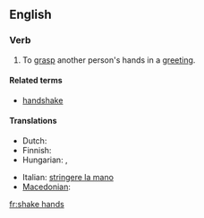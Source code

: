 ==English==

===Verb===
{{en-verb|shakes hands|shaking hands|shook hands|shaken hands}}

# To [[grasp]] another person's hands in a [[greeting]].

====Related terms====
*[[handshake]]

====Translations====
{{trans-top|To grasp another person's hands in a greeting}}
* Dutch: {{t|nl|handen schudden}}
* Finnish: {{t+|fi|kätellä}}
* Hungarian: {{t-|hu|kezet ráz}},  {{t-|hu|kezet fog}}
{{trans-mid}}
* Italian: [[stringere la mano]]
* [[Macedonian]]: {{t|mk|се ракува|tr=se rákuva|sc=Cyrl|xs=Macedonian}}
{{trans-bottom}}

{{anagrams:en/aadehhknss}}
[[fr:shake hands]]